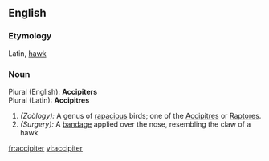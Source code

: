 ==English==

===Etymology===
Latin, [[hawk]]
===Noun===
Plural (English): '''Accipiters'''<br>
Plural (Latin): '''Accipitres'''
#''(Zoölogy):'' A genus of [[rapacious]] birds; one of the [[Accipitres]] or [[Raptores]].
#''(Surgery):'' A [[bandage]] applied over the nose, resembling the claw of a hawk

[[fr:accipiter]]
[[vi:accipiter]]
